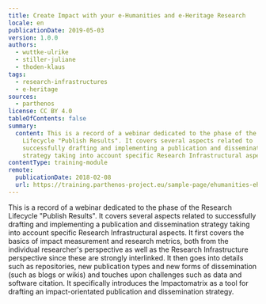 ```yaml
---
title: Create Impact with your e-Humanities and e-Heritage Research
locale: en
publicationDate: 2019-05-03
version: 1.0.0
authors:
  - wuttke-ulrike
  - stiller-juliane
  - thoden-klaus
tags:
  - research-infrastructures
  - e-heritage
sources:
  - parthenos
license: CC BY 4.0
tableOfContents: false
summary:
  content: This is a record of a webinar dedicated to the phase of the Research
    Lifecycle "Publish Results". It covers several aspects related to
    successfully drafting and implementing a publication and dissemination
    strategy taking into account specific Research Infrastructural aspects.
contentType: training-module
remote:
  publicationDate: 2018-02-08
  url: https://training.parthenos-project.eu/sample-page/ehumanities-eheritage-webinar-series/webinar-impact/
---
```

This is a record of a webinar dedicated to the phase of the Research Lifecycle "Publish Results". It covers several aspects related to successfully drafting and implementing a publication and dissemination strategy taking into account specific Research Infrastructural aspects. It first covers the basics of impact measurement and research metrics, both from the individual researcher's perspective as well as the Research Infrastructure perspective since these are strongly interlinked. It then goes into details such as repositories, new publication types and new forms of dissemination (such as blogs or wikis) and touches upon challenges such as data and software citation. It specifically introduces the Impactomatrix as a tool for drafting an impact-orientated publication and dissemination strategy.
